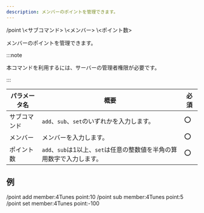 ```yaml
---
description: メンバーのポイントを管理できます。
---
```


<DiscordMessages>
    <DiscordMessage>/point \<サブコマンド> \<メンバー> \<ポイント数></DiscordMessage>
</DiscordMessages>
<br/>

メンバーのポイントを管理できます。

:::note

本コマンドを利用するには、サーバーの管理者権限が必要です。

:::

| パラメータ名 | 概要                                            | 必須  |
|--------|-----------------------------------------------|-----|
| サブコマンド | `add`、`sub`、`set`のいずれかを入力します。                 | :o: |
| メンバー   | メンバーを入力します。                                   | :o: |
| ポイント数  | `add`、`sub`は1以上、`set`は任意の整数値を半角の算用数字で入力します。 | :o: |

## 例
<DiscordMessages compactMode>
    <DiscordMessage>/point add member:4Tunes point:10</DiscordMessage>
    <DiscordMessage>/point sub member:4Tunes point:5</DiscordMessage>
    <DiscordMessage>/point set member:4Tunes point:-100</DiscordMessage>
</DiscordMessages>